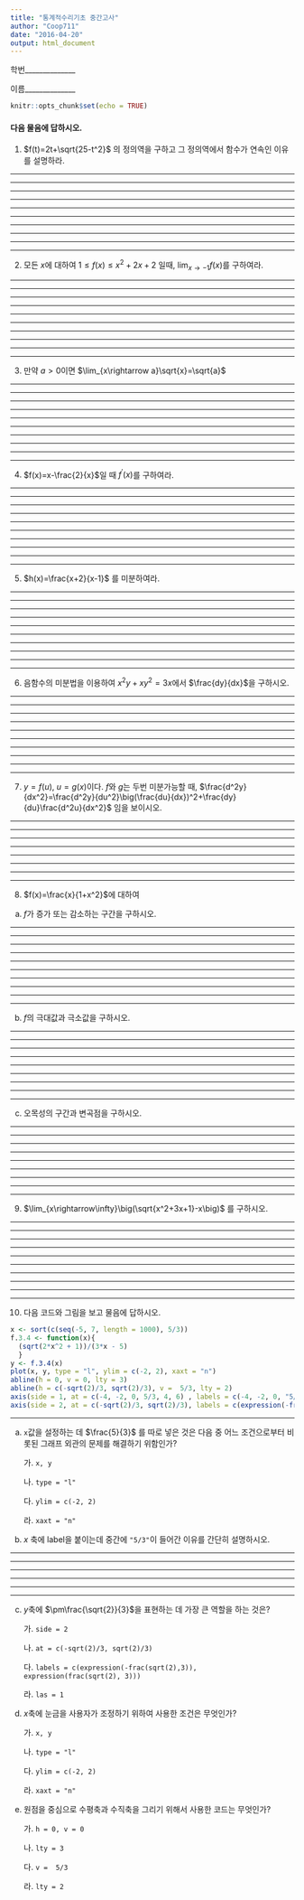 ```yaml
---
title: "통계적수리기초 중간고사"
author: "Coop711"
date: "2016-04-20"
output: html_document
---
```


학번______________

이름______________


```r
knitr::opts_chunk$set(echo = TRUE)
```

#### 다음 물음에 답하시오.


(@) $f(t)=2t+\sqrt{25-t^2}$ 의 정의역을 구하고 그 정의역에서 함수가 연속인 이유를 설명하라.

----

----

----

----

----

----

----

----

----

----

(@) 모든 $x$에 대하여 $1\le f(x)\le x^2+2x+2$ 일때, $\lim_{x\rightarrow-1}f(x)$를 구하여라.

----

----

----

----

----

----

----

----

----

----

(@) 만약 $a>0$이면 $\lim_{x\rightarrow a}\sqrt{x}=\sqrt{a}$

----

----

----

----

----

----

----

----

----

----

(@) $f(x)=x-\frac{2}{x}$일 때 $f^\prime(x)$를 구하여라.

----

----

----

----

----

----

----

----

----

----

(@) $h(x)=\frac{x+2}{x-1}$ 를 미분하여라.

----

----

----

----

----

----

----

----

----

----

(@) 음함수의 미분법을 이용하여 $x^2y+xy^2=3x$에서 $\frac{dy}{dx}$을 구하시오.

----

----

----

----

----

----

----

----

----

----

(@) $y=f(u)$, $u=g(x)$이다. $f$와 $g$는 두번 미분가능할 때, $\frac{d^2y}{dx^2}=\frac{d^2y}{du^2}\big(\frac{du}{dx})^2+\frac{dy}{du}\frac{d^2u}{dx^2}$ 임을 보이시오.

----

----

----

----

----

----

----

----

(@) $f(x)=\frac{x}{1+x^2}$에 대하여 

(a) $f$가 증가 또는 감소하는 구간을 구하시오.

----

----

----

----

----

----

----

----

----

----

(b) $f$의 극대값과 극소값을 구하시오.

----

----

----

----

----

----

----

----

----

(c) 오목성의 구간과 변곡점을 구하시오.

----

----

----

----

----

----

----

----

----

(@) $\lim_{x\rightarrow\infty}\big(\sqrt{x^2+3x+1}-x\big)$ 를 구하시오.

----

----

----

----

----

----

----

----

----

----

(@) 다음 코드와 그림을 보고 물음에 답하시오.

```r
x <- sort(c(seq(-5, 7, length = 1000), 5/3))
f.3.4 <- function(x){
  (sqrt(2*x^2 + 1))/(3*x - 5)
  }
y <- f.3.4(x)
plot(x, y, type = "l", ylim = c(-2, 2), xaxt = "n")
abline(h = 0, v = 0, lty = 3)
abline(h = c(-sqrt(2)/3, sqrt(2)/3), v =  5/3, lty = 2)
axis(side = 1, at = c(-4, -2, 0, 5/3, 4, 6) , labels = c(-4, -2, 0, "5/3", 4, 6))
axis(side = 2, at = c(-sqrt(2)/3, sqrt(2)/3), labels = c(expression(-frac(sqrt(2),3)), expression(frac(sqrt(2), 3))), las = 1)
```

----

(a) `x`값을 설정하는 데 $\frac{5}{3}$ 를 따로 넣은 것은 다음 중 어느 조건으로부터 비롯된 그래프 외관의 문제를 해결하기 위함인가?

    가. `x, y`
    
    나. `type = "l"`
    
    다. `ylim = c(-2, 2)`
    
    라. `xaxt = "n"`
    
(b) $x$ 축에 label을 붙이는데 중간에 `"5/3"`이 들어간 이유를 간단히 설명하시오.

----

----

----

----

----

----

(c) $y$축에 $\pm\frac{\sqrt{2}}{3}$을 표현하는 데 가장 큰 역할을 하는 것은?

    가. `side = 2`
    
    나. `at = c(-sqrt(2)/3, sqrt(2)/3)`
    
    다. `labels = c(expression(-frac(sqrt(2),3)), expression(frac(sqrt(2), 3)))`
    
    라. `las = 1`

(d) $x$축에 눈금을 사용자가 조정하기 위하여 사용한 조건은 무엇인가?

    가. `x, y`
    
    나. `type = "l"`
    
    다. `ylim = c(-2, 2)`
    
    라. `xaxt = "n"`

(e) 원점을 중심으로 수평축과 수직축을 그리기 위해서 사용한 코드는 무엇인가?

    가. `h = 0, v = 0`
    
    나. `lty = 3`
    
    다. `v =  5/3`
    
    라. `lty = 2`
    

 

